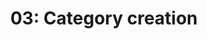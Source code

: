 ---
title: '03: Category creation'
summary: 'Reframe and rename the need FarmTech is solving for. Helps create a catchy, endearing headline and copy.'
start: '2024-12-21'
duration: '2 days'
owner:
    image: '@images/avatars/kb.jpg'
    title: 'kb'
status: 'Review'
details:
    -
        title: Activities
        body: |
            - Check, does a rough estimation of the category already exist
            - How is it (this category) being discussed?
            - Is it named, owned? Collectively or by one individual company?
            - Where lies the potential for a name/frame or re-name/reframe?
    -
        title: Deliverables
        body: |
            - Reframed (and/or renamed) category
            - Description of market category
            - Category Leadership Playbook (K16E suggestions)
    -
        title: Readings
        body: |
            - [What Is Category Design in Marketing (And Why Is It an Important Strategy)?](https://www.singlegrain.com/marketing-strategy/what-is-category-design-in-marketing-and-why-is-it-an-important-strategy/)
            - [Smart Farming: How Technology is Transforming Farms and the Agricultural Market](https://kingstec.com/smart-farming-how-technology-is-transforming-farms-and-the-agricultural-market/)
            - [Differentiate or Die: 7 Rules for Category Leadership](https://www.youtube.com/watch?v=W0e0ypdERgg)
            - [Tesla’s Direct Sales Model: Revolutionizing the Automotive Industry](https://medium.com/the-tesla-digest/teslas-direct-sales-model-revolutionizing-the-automotive-industry-b8555dec2a03)
---
